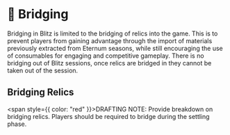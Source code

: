 # 🌉 Bridging

Bridging in Blitz is limited to the bridging of relics into the game. This is to prevent players from gaining advantage through the import
of materials previously extracted from Eternum seasons, while still encouraging the use of consumables for engaging and competitive gameplay.
There is no bridging out of Blitz sessions, once relics are bridged in they cannot be taken out of the session.

## Bridging Relics
<span style={{ color: "red" }}>DRAFTING NOTE: Provide breakdown on bridging relics. Players should be required to bridge during the settling phase.</span>

